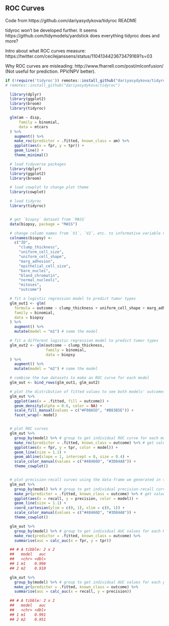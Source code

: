 ## ROC Curves

Code from https://github.com/dariyasydykova/tidyroc README

tidyroc won't be developed further. It seems https://github.com/tidymodels/yardstick does everything tidyroc does and more?

Intro about what ROC curves measure: https://twitter.com/cecilejanssens/status/1104134423673479169?s=03

Why ROC curves are misleading: http://www.fharrell.com/post/mlconfusion/ (Not useful for prediction. PPV/NPV better).


```r

if (!require('tidyroc')) remotes::install_github("dariyasydykova/tidyroc"); library('tidyroc')
# remotes::install_github("dariyasydykova/tidyroc")

  library(dplyr)
  library(ggplot2)
  library(broom)
  library(tidyroc)

  glm(am ~ disp,
      family = binomial,
      data = mtcars
  ) %>%
    augment() %>%
    make_roc(predictor = .fitted, known_class = am) %>%
    ggplot(aes(x = fpr, y = tpr)) +
    geom_line() +
    theme_minimal()

```
  
```r


  # load tidyverse packages
  library(dplyr)
  library(ggplot2)
  library(broom)

  # load cowplot to change plot theme
  library(cowplot)

  # load tidyroc
  library(tidyroc)


  # get `biopsy` dataset from `MASS`
  data(biopsy, package = "MASS")

  # change column names from `V1`, `V2`, etc. to informative variable names
  colnames(biopsy) <-
    c("ID",
      "clump_thickness",
      "uniform_cell_size",
      "uniform_cell_shape",
      "marg_adhesion",
      "epithelial_cell_size",
      "bare_nuclei",
      "bland_chromatin",
      "normal_nucleoli",
      "mitoses",
      "outcome")

  # fit a logistic regression model to predict tumor types
  glm_out1 <- glm(
    formula = outcome ~ clump_thickness + uniform_cell_shape + marg_adhesion + bare_nuclei + bland_chromatin + normal_nucleoli,
    family = binomial,
    data = biopsy
  ) %>%
    augment() %>%
    mutate(model = "m1") # name the model

  # fit a different logistic regression model to predict tumor types
  glm_out2 <- glm(outcome ~ clump_thickness,
                  family = binomial,
                  data = biopsy
  ) %>%
    augment() %>%
    mutate(model = "m2") # name the model

  # combine the two datasets to make an ROC curve for each model
  glm_out <- bind_rows(glm_out1, glm_out2)

  # plot the distribution of fitted values to see both models' outcomes
  glm_out %>%
    ggplot(aes(x = .fitted, fill = outcome)) +
    geom_density(alpha = 0.6, color = NA) +
    scale_fill_manual(values = c("#F08A5D", "#B83B5E")) +
    facet_wrap(~ model)


  # plot ROC curves
  glm_out %>%
    group_by(model) %>% # group to get individual ROC curve for each model
    make_roc(predictor = .fitted, known_class = outcome) %>% # get values to plot an ROC curve
    ggplot(aes(x = fpr, y = tpr, color = model)) +
    geom_line(size = 1.1) +
    geom_abline(slope = 1, intercept = 0, size = 0.4) +
    scale_color_manual(values = c("#48466D", "#3D84A8")) +
    theme_cowplot()


  # plot precision-recall curves using the data-frame we generated in the previous example
  glm_out %>%
    group_by(model) %>% # group to get individual precision-recall curve for each model
    make_pr(predictor = .fitted, known_class = outcome) %>% # get values to plot a precision-recall curve
    ggplot(aes(x = recall, y = precision, color = model)) +
    geom_line(size = 1.1) +
    coord_cartesian(ylim = c(0, 1), xlim = c(0, 1)) +
    scale_color_manual(values = c("#48466D", "#3D84A8")) +
    theme_cowplot()

  glm_out %>%
    group_by(model) %>% # group to get individual AUC values for each ROC curve
    make_roc(predictor = .fitted, known_class = outcome) %>%
    summarise(auc = calc_auc(x = fpr, y = tpr))

  ## # A tibble: 2 x 2
  ##   model   auc
  ##   <chr> <dbl>
  ## 1 m1    0.996
  ## 2 m2    0.910

  glm_out %>%
    group_by(model) %>% # group to get individual AUC values for each precision-recall curve
    make_pr(predictor = .fitted, known_class = outcome) %>%
    summarise(auc = calc_auc(x = recall, y = precision))

  ## # A tibble: 2 x 2
  ##   model   auc
  ##   <chr> <dbl>
  ## 1 m1    0.991
  ## 2 m2    0.951


```
